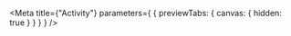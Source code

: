 
<Meta
  title={"Activity"}
  parameters={
    {
      previewTabs: {
        canvas: {
          hidden: true
        }
      }
    }
  }
/>

<D2ActivityPageIndex />
